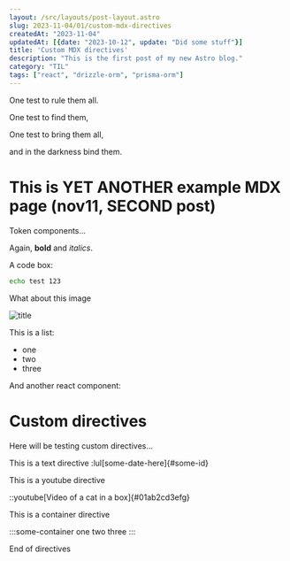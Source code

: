 ```yaml
---
layout: /src/layouts/post-layout.astro
slug: 2023-11-04/01/custom-mdx-directives
createdAt: "2023-11-04"
updatedAt: [{date: "2023-10-12", update: "Did some stuff"}]
title: 'Custom MDX directives'
description: "This is the first post of my new Astro blog."
category: "TIL"
tags: ["react", "drizzle-orm", "prisma-orm"]
---
```




One test to rule them all.

One test to find them,

One test to bring them all, 

and in the darkness bind them.

# This is YET ANOTHER example MDX page (nov11, SECOND post)
 
Token components...

Again, **bold** and _italics_.

A code box:
```bash
echo test 123
```

What about this image

![title](/src/content/posts/03/code-herder-exported.png)

This is a list:
- one
- two
- three

And another react component:
 
<MyComponent />

# Custom directives

Here will be testing custom directives...

This is a text directive :lul[some-date-here]{#some-id}

This is a youtube directive

::youtube[Video of a cat in a box]{#01ab2cd3efg}

This is a container directive

:::some-container
one
two
three
:::

End of directives


